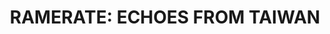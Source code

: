 ---
title: "RAMERATE: ECHOES FROM TAIWAN"
client: "TCCF 2023"
subtitle: ""
description: "'Echoes from Taiwan' is ScanLAB’s first international chapter of FRAMERATE featuring a series of Taiwanese landscapes."
vimeo: '859037337'
tags: ['installation', 'artwork']
---